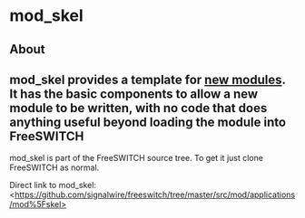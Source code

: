 
# mod_skel 

 

## About

## mod_skel provides a template for [new modules](../Community/Contributing-Code/Creating-New-Modules/index.mdx#about). It has the basic components to allow a new module to be written, with no code that does anything useful beyond loading the module into FreeSWITCH

mod\_skel is part of the FreeSWITCH source tree. To get it just clone FreeSWITCH as normal.  

Direct link to mod\_skel: \<https://github.com/signalwire/freeswitch/tree/master/src/mod/applications/mod%5Fskel>


